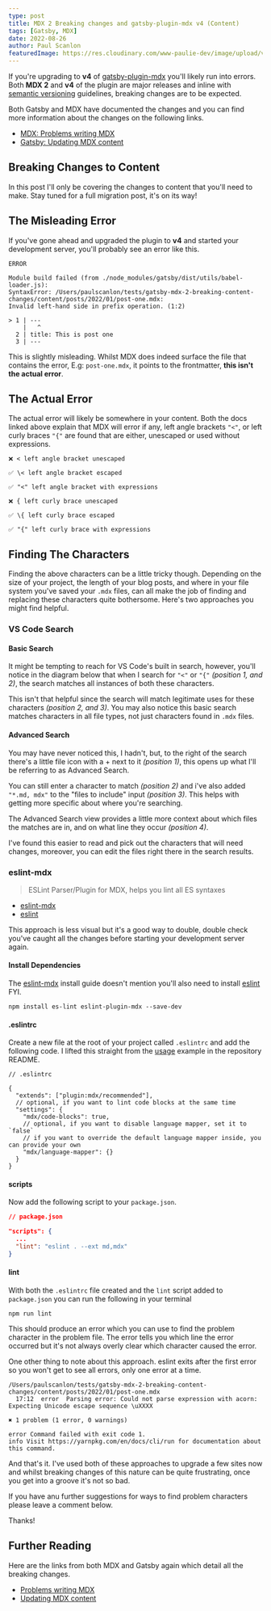 ```yaml
---
type: post
title: MDX 2 Breaking changes and gatsby-plugin-mdx v4 (Content)
tags: [Gatsby, MDX]
date: 2022-08-26
author: Paul Scanlon
featuredImage: https://res.cloudinary.com/www-paulie-dev/image/upload/v1662113032/paulie.dev/2022/08/mdx-2-breaking-change-content_z9ahxa.jpg
---
```


If you're upgrading to **v4** of
[gatsby-plugin-mdx](https://www.gatsbyjs.com/plugins/gatsby-plugin-mdx/?=gatsby-plugin-mdx) you'll likely run into
errors. Both **MDX 2** and **v4** of the plugin are major releases and inline with
[semantic versioning](https://docs.npmjs.com/about-semantic-versioning) guidelines, breaking changes are to be expected.

Both Gatsby and MDX have documented the changes and you can find more information about the changes on the following
links.

- [MDX: Problems writing MDX](https://mdxjs.com/docs/troubleshooting-mdx/#problems-writing-mdx)
- [Gatsby: Updating MDX content](https://www.gatsbyjs.com/plugins/gatsby-plugin-mdx/?=gatsby-plugin-mdx#updating-mdx-content)

## Breaking Changes to Content

In this post I'll only be covering the changes to content that you'll need to make. Stay tuned for a full migration
post, it's on its way!

## The Misleading Error

If you've gone ahead and upgraded the plugin to **v4** and started your development server, you'll probably see an error
like this.

```shell
ERROR

Module build failed (from ./node_modules/gatsby/dist/utils/babel-loader.js):
SyntaxError: /Users/paulscanlon/tests/gatsby-mdx-2-breaking-content-changes/content/posts/2022/01/post-one.mdx:
Invalid left-hand side in prefix operation. (1:2)

> 1 | ---
    |   ^
  2 | title: This is post one
  3 | ---
```

This is slightly misleading. Whilst MDX does indeed surface the file that contains the error, E.g: `post-one.mdx`, it
points to the frontmatter, **this isn't the actual error**.

## The Actual Error

The actual error will likely be somewhere in your content. Both the docs linked above explain that MDX will error if
any, left angle brackets `"<"`, or left curly braces `"{"` are found that are either, unescaped or used without
expressions.

```shell
❌ < left angle bracket unescaped

✅ \< left angle bracket escaped

✅ "<" left angle bracket with expressions

❌ { left curly brace unescaped

✅ \{ left curly brace escaped

✅ "{" left curly brace with expressions
```

## Finding The Characters

Finding the above characters can be a little tricky though. Depending on the size of your project, the length of your
blog posts, and where in your file system you've saved your `.mdx` files, can all make the job of finding and replacing
these characters quite bothersome. Here's two approaches you might find helpful.

### VS Code Search

#### Basic Search

It might be tempting to reach for VS Code's built in search, however, you'll notice in the diagram below that when I
search for `"<"` or `"{"` _(position 1, and 2)_, the search matches all instances of both these characters.

<AstroImage
  width='768'
  height='480'
  alt='VS Code Basic Search'
  url='https://res.cloudinary.com/www-paulie-dev/image/upload/v1661512825/paulie.dev/2022/08/mdx-2-basic-search_ks0a36.jpg'
/>

This isn't that helpful since the search will match legitimate uses for these characters _(position 2, and 3)_. You may
also notice this basic search matches characters in all file types, not just characters found in `.mdx` files.

#### Advanced Search

You may have never noticed this, I hadn't, but, to the right of the search there's a little file icon with a + next to
it _(position 1)_, this opens up what I'll be referring to as Advanced Search.

<AstroImage
  width='768'
  height='480'
  alt='VS Code Advanced Search'
  url='https://res.cloudinary.com/www-paulie-dev/image/upload/v1661513907/paulie.dev/2022/08/mdx-2-advanced-search_cztqbx.jpg'
/>

You can still enter a character to match _(position 2)_ and i've also added `"*.md, mdx"` to the "files to include"
input _(position 3)_. This helps with getting more specific about where you're searching.

The Advanced Search view provides a little more context about which files the matches are in, and on what line they
occur _(position 4)_.

I've found this easier to read and pick out the characters that will need changes, moreover, you can edit the files
right there in the search results.

### eslint-mdx

> ESLint Parser/Plugin for MDX, helps you lint all ES syntaxes

- [eslint-mdx](https://github.com/mdx-js/eslint-mdx)
- [eslint](https://github.com/eslint/eslint)

This approach is less visual but it's a good way to double, double check you've caught all the changes before starting
your development server again.

#### Install Dependencies

The [eslint-mdx](https://github.com/mdx-js/eslint-mdx) install guide doesn't mention you'll also need to install
[eslint](https://github.com/eslint/eslint) FYI.

```shell
npm install es-lint eslint-plugin-mdx --save-dev
```

#### .eslintrc

Create a new file at the root of your project called `.eslintrc` and add the following code. I lifted this straight from
the [usage](https://github.com/mdx-js/eslint-mdx#usage) example in the repository README.

```shell
// .eslintrc

{
  "extends": ["plugin:mdx/recommended"],
  // optional, if you want to lint code blocks at the same time
  "settings": {
    "mdx/code-blocks": true,
    // optional, if you want to disable language mapper, set it to `false`
    // if you want to override the default language mapper inside, you can provide your own
    "mdx/language-mapper": {}
  }
}
```

#### scripts

Now add the following script to your `package.json`.

```json
// package.json

"scripts": {
  ...
  "lint": "eslint . --ext md,mdx"
}
```

#### lint

With both the `.eslintrc` file created and the `lint` script added to `package.json` you can run the following in your
terminal

```
npm run lint

```

This should produce an error which you can use to find the problem character in the problem file. The error tells you
which line the error occurred but it's not always overly clear which character caused the error.

One other thing to note about this approach. eslint exits after the first error so you won't get to see all errors, only
one error at a time.

```shell
/Users/paulscanlon/tests/gatsby-mdx-2-breaking-content-changes/content/posts/2022/01/post-one.mdx
  17:12  error  Parsing error: Could not parse expression with acorn: Expecting Unicode escape sequence \uXXXX

✖ 1 problem (1 error, 0 warnings)

error Command failed with exit code 1.
info Visit https://yarnpkg.com/en/docs/cli/run for documentation about this command.

```

And that's it. I've used both of these approaches to upgrade a few sites now and whilst breaking changes of this nature
can be quite frustrating, once you get into a groove it's not so bad.

If you have anu further suggestions for ways to find problem characters please leave a comment below.

Thanks!

## Further Reading

Here are the links from both MDX and Gatsby again which detail all the breaking changes.

- [Problems writing MDX](https://mdxjs.com/docs/troubleshooting-mdx/#problems-writing-mdx)
- [Updating MDX content](https://www.gatsbyjs.com/plugins/gatsby-plugin-mdx/?=gatsby-plugin-mdx#updating-mdx-content)
